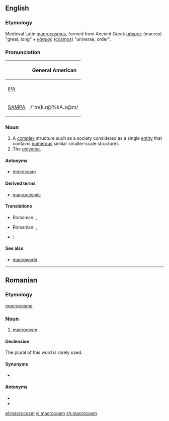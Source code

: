 ==English==
{{wikipedia}}

===Etymology===
Medieval Latin [[macrocosmus]], formed from Ancient Greek [[μάκρος]] (macros) "great, long" + [[κόσμος]] ([[cosmos]]) "universe, order".

===Pronunciation===
{| border=1 cellpadding=5
! !! General American
|-
| [[w:IPA|IPA]] || {{IPAchar|/ˈmæk.rəˌkɑ.zəm/}}
|-
| [[w:SAMPA|SAMPA]] || /"m{k.r@%kA.z@m/
|}

===Noun===
{{en-noun}}

# A [[complex]] structure such as a society considered as a single [[entity]] that contains [[numerous]] similar smaller-scale structures.
# The [[universe]].

====Antonyms====
*[[microcosm]]

====Derived terms====
*[[macrocosmic]]

====Translations====
{{trans-top|a complex structure containing smaller-scale structures}}
{{trans-mid}}
* Romanian: {{t-|ro|macrocosm|n}}, {{t|ro|macrocosmos|n}}
{{trans-bot}}

{{trans-top|a complex structure containing smaller-scale structures}}
{{trans-mid}}
* Romanian: {{t-|ro|macrocosm|n}}, {{t|ro|macrocosmos|n}}
{{trans-bot}}

{{checktrans-top}}
* {{ttbc|Dutch}}: {{t|nl|macrocosmos|m}}
{{trans-bot}}

====See also====
*[[macroworld]]

----

==Romanian==

===Etymology===
{{F.|ro}} ''[[macrocosme]]''

===Noun===
{{ro-noun|gend=n|pl=macrocosmuri}}

# [[#English|macrocosm]]

====Declension====
The plural of this word is rarely used.
{{ro-noun-inv|gend=n|def=macrocosmul|gd=macrocosmului}}

====Synonyms====
* {{l|ro|macrocosmos}}

====Antonyms====
* {{l|ro|microcosm}}
* {{l|ro|microcosmos}}

[[el:macrocosm]]
[[vi:macrocosm]]
[[zh:macrocosm]]